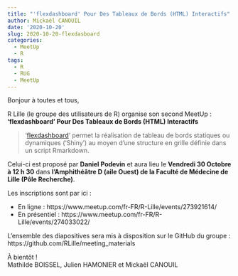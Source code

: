 ```yaml
---
title: "'flexdashboard' Pour Des Tableaux de Bords (HTML) Interactifs"
author: Mickaël CANOUIL
date: '2020-10-20'
slug: 2020-10-20-flexdasboard
categories:
  - MeetUp
  - R
tags:
  - R
  - RUG
  - MeetUp
---
```


Bonjour à toutes et tous,
 
R Lille (le groupe des utilisateurs de R) organise son second MeetUp :  
**'flexdashboard' Pour Des Tableaux de Bords (HTML) Interactifs**

> '[flexdashboard](https://rmarkdown.rstudio.com/flexdashboard/index.html)' permet la réalisation de tableau de bords statiques ou dynamiques ('Shiny') au moyen d'une structure en grille définie dans un script Rmarkdown.

Celui-ci est proposé par **Daniel Podevin** et aura lieu le **Vendredi 30 Octobre à 12 h 30** dans **l’Amphithéâtre D (aile Ouest) de la Faculté de Médecine de Lille (Pôle Recherche)**.

Les inscriptions sont par ici :

* En ligne : https://www.meetup.com/fr-FR/R-Lille/events/273921614/
* En présentiel : https://www.meetup.com/fr-FR/R-Lille/events/274033022/

L'ensemble des diapositives sera mis à disposition sur le GitHub du groupe : https://github.com/RLille/meeting_materials

À bientôt !  
Mathilde BOISSEL, Julien HAMONIER et Mickaël CANOUIL
